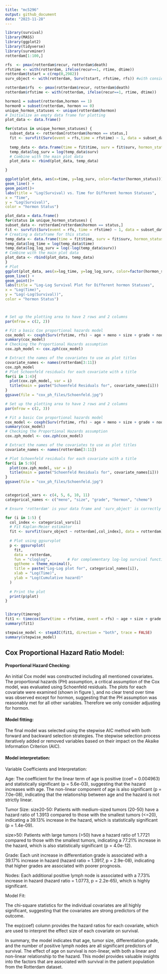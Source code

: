 ```yaml
---
title: "mc5296"
output: github_document
date: "2023-11-28"
---
```


```r
library(survival)
library(MASS)
library(ggplot2)
library(tidyverse)
library(survminer)
rotterdam[1:100,]
```


```r
rfs  <- pmax(rotterdam$recur, rotterdam$death)
rfstime <- with(rotterdam, ifelse(recur==1, rtime, dtime))
rotterdam$tstart = c(rep(0,2982))
surv_object <- with(rotterdam, Surv(tstart, rfstime, rfs)) #with consideration of time-varying covariates
```


```r
rotterdam$rfs  <- pmax(rotterdam$recur, rotterdam$death)
rotterdam$rfstime <- with(rotterdam, ifelse(recur==1, rtime, dtime))

hormon1 = subset(rotterdam,hormon == 1)
hormon0 = subset(rotterdam, hormon == 0)
unique_hormon_statuses <- unique(rotterdam$hormon)
# Initialize an empty data frame for plotting
plot_data <- data.frame()

for(status in unique_hormon_statuses) {
  subset_data <- rotterdam[rotterdam$hormon == status,]
  fit <- survfit(Surv(event = rfs,time = rfstime) ~ 1, data = subset_data)
  
  temp_data <- data.frame(time = fit$time, surv = fit$surv, hormon_status = status)
  temp_data$log_surv = log(temp_data$surv)
  # Combine with the main plot data
  plot_data <- rbind(plot_data, temp_data)

} 

ggplot(plot_data, aes(x=time, y=log_surv, color=factor(hormon_status))) +
geom_line() +
geom_point()+
labs(title = "Log(Survival) vs. Time for Different hormon Statuses",
x = "Time",
y = "Log(Survival)",
color = "hormon Status")
```

```r
plot_data = data.frame()
for(status in unique_hormon_statuses) {
subset_data <- rotterdam[rotterdam$hormon == status,]
fit <- survfit(Surv(event = rfs, time = rfstime) ~ 1, data = subset_data)
# Creating a dataframe for this status
temp_data <- data.frame(time = fit$time, surv = fit$surv, hormon_status = status)
temp_data$log_time = log(temp_data$time)
temp_data$log_log_surv = log(-log(temp_data$surv))
# Combine with the main plot data
plot_data <- rbind(plot_data, temp_data)
}
# Plot
ggplot(plot_data, aes(x=log_time, y=log_log_surv, color=factor(hormon_status))) +
geom_line() +
geom_point()+
labs(title = "Log-Log Survival Plot for Different hormon Statuses",
x = "Log(Time)",
y = "Log(-Log(Survival))",
color = "hormon Status")




```


```r
# Set up the plotting area to have 2 rows and 2 columns
par(mfrow = c(2, 2))

# Fit a basic Cox proportional hazards model
cox_model <- coxph(Surv(rfstime, rfs) ~ age + meno + size + grade + nodes + pgr + er + hormon + chemo, data = rotterdam)
summary(cox_model)
# Checking the Proportional Hazards assumption
cox.zph_model <- cox.zph(cox_model)

# Extract the names of the covariates to use as plot titles
covariate_names <- names(rotterdam[3:11])
cox.zph_model
# Plot Schoenfeld residuals for each covariate with a title
for(i in 1:4){
  plot(cox.zph_model, var = i)
  title(main = paste("Schoenfeld Residuals for", covariate_names[i]))
}
ggsave(file = "cox_ph_files/Schoenfeld.jpg")
```

```r
# Set up the plotting area to have 2 rows and 2 columns
par(mfrow = c(2, 3))

# Fit a basic Cox proportional hazards model
cox_model <- coxph(Surv(rfstime, rfs) ~ age + meno + size + grade + nodes + pgr + er + hormon + chemo, data = rotterdam)
summary(cox_model)
# Checking the Proportional Hazards assumption
cox.zph_model <- cox.zph(cox_model)

# Extract the names of the covariates to use as plot titles
covariate_names <- names(rotterdam[3:11])

# Plot Schoenfeld residuals for each covariate with a title
for(i in 5:9){
  plot(cox.zph_model, var = i)
  title(main = paste("Schoenfeld Residuals for", covariate_names[i]))
}
ggsave(file = "cox_ph_files/Schoenfeld.jpg")



```


```r
categorical_vars <- c(4, 5, 6, 10, 11)
categorical_names <- c("meno", "size", "grade", "hormon", "chemo")

# Ensure 'rotterdam' is your data frame and 'surv_object' is correctly defined before this loop

for (i in 1:5) {
  col_index <- categorical_vars[i]
  # Fit Kaplan-Meier estimator
  fit <- survfit(surv_object ~ rotterdam[,col_index], data = rotterdam)
  
  # Plot using ggsurvplot
  p <- ggsurvplot(
    fit, 
    data = rotterdam, 
    fun = "cloglog",        # For complementary log-log survival function
    ggtheme = theme_minimal(),
    title = paste("Log-Log plot for", categorical_names[i]),
    xlab = "Log(Time)",
    ylab = "Log(Cumulative hazard)"
  )
  
  # Print the plot
  print(p$plot)
}



```


```r
library(timereg)
fit1 <- timecox(Surv(time = rfstime, event = rfs) ~ age + size + grade + nodes + pgr + er+ hormon + chemo, data = rotterdam,n.sim = 500, max.time = 7000)
summary(fit1)
```
```r
stepwise_model <- stepAIC(fit1, direction = "both", trace = FALSE)
summary(stepwise_model)
```


## Cox Proportional Hazard Ratio Model:

#### Proportional Hazard Checking:
An initial Cox model was constructed including all mentioned covariates. The proportional hazards (PH) assumption, a critical assumption of the Cox model, was evaluated using Schoenfeld residuals. The plots for each covariate were examined (shown in figure ), and no clear trend over time was observed except for hormon, suggesting that the PH assumption was reasonably met for all other variables. Therefore we only consider adjusting for hormon.

#### Model fitting:
The final model was selected using the stepwise AIC method with both forward and backward selection strategies. The stepwise selection process iteratively added or removed variables based on their impact on the Akaike Information Criterion (AIC).

#### Model interpretation: 

Variable Coefficients and Interpretation:

Age: The coefficient for the linear term of age is positive (coef = 0.004963) and statistically significant (p = 5.6e-03), suggesting that the hazard increases with age. The non-linear component of age is also significant (p = 7.0e-08), indicating that the relationship between age and the hazard is not strictly linear.

Tumor Size:
size20-50: Patients with medium-sized tumors (20-50) have a hazard ratio of 1.3913 compared to those with the smallest tumors (<=20), indicating a 39.13% increase in the hazard, which is statistically significant (p = 1.4e-09).

size>50: Patients with large tumors (>50) have a hazard ratio of 1.7721 compared to those with the smallest tumors, indicating a 77.21% increase in the hazard, which is also statistically significant (p = 4.0e-12).

Grade: Each unit increase in differentiation grade is associated with a 39.17% increase in hazard (hazard ratio = 1.3917, p = 2.9e-08), indicating that higher grades are associated with poorer prognosis.

Nodes: Each additional positive lymph node is associated with a 7.73% increase in hazard (hazard ratio = 1.0773, p = 2.2e-65), which is highly significant.

Model Fit:

The chi-square statistics for the individual covariates are all highly significant, suggesting that the covariates are strong predictors of the outcome.

The exp(coef) column provides the hazard ratios for each covariate, which are used to interpret the effect size of each covariate on survival.

In summary, the model indicates that age, tumor size, differentiation grade, and the number of positive lymph nodes are all significant predictors of survival. The effect of age on survival is non-linear, with both a linear and non-linear relationship to the hazard. This model provides valuable insights into the factors that are associated with survival in the patient population from the Rotterdam dataset.